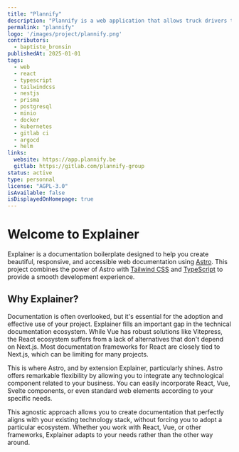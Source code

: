 ```yaml
---
title: "Plannify"
description: "Plannify is a web application that allows truck drivers to enter their days and generate personalized reports. It will also aim to provide a connection with the employer to facilitate the management of working hours, tournees, and more."
permalink: "plannify"
logo: '/images/project/plannify.png'
contributors:
  - baptiste_bronsin
publishedAt: 2025-01-01
tags:
  - web
  - react
  - typescript
  - tailwindcss
  - nestjs
  - prisma
  - postgresql
  - minio
  - docker
  - kubernetes
  - gitlab ci
  - argocd
  - helm
links:
  website: https://app.plannify.be
  gitlab: https://gitlab.com/plannify-group
status: active
type: personnal
license: "AGPL-3.0"
isAvailable: false
isDisplayedOnHomepage: true
---
```


# Welcome to Explainer

Explainer is a documentation boilerplate designed to help you create beautiful, responsive, and accessible web documentation using [Astro](https://astro.build). This project combines the power of Astro with [Tailwind CSS](https://tailwindcss.com) and [TypeScript](https://www.typescriptlang.org) to provide a smooth development experience.

## Why Explainer?

Documentation is often overlooked, but it's essential for the adoption and effective use of your project.
Explainer fills an important gap in the technical documentation ecosystem. While Vue has robust solutions like Vitepress, the React ecosystem suffers from a lack of alternatives that don't depend on Next.js. Most documentation frameworks for React are closely tied to Next.js, which can be limiting for many projects.

This is where Astro, and by extension Explainer, particularly shines. Astro offers remarkable flexibility by allowing you to integrate any technological component related to your business. You can easily incorporate React, Vue, Svelte components, or even standard web elements according to your specific needs.

This agnostic approach allows you to create documentation that perfectly aligns with your existing technology stack, without forcing you to adopt a particular ecosystem. Whether you work with React, Vue, or other frameworks, Explainer adapts to your needs rather than the other way around.